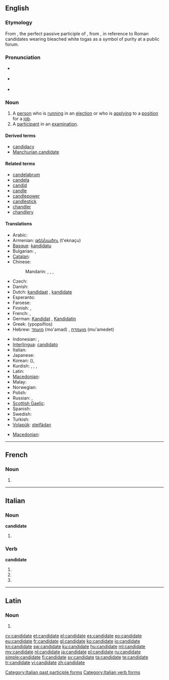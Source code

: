 ==English==

===Etymology===
From {{etyl|la}} {{term|candidatus||a person who is standing for public office}}, the perfect passive participle of {{term|candidare}}, from {{term|candidus||candid, white}}, in reference to Roman candidates wearing bleached white togas as a symbol of purity at a public forum.

===Pronunciation===
* {{a|UK}} {{IPA|/'kæn.dɪdət/}}
* {{a|US}} {{IPA|/kæn.dɪd'eɪt/}}
* {{audio|En-us-candidate.ogg|Audio (US)}}

===Noun===
{{en-noun}}

# A [[person]] who is [[run]]ning in an [[election]] or who is [[apply]]ing to a [[position]] for a [[job]].
# A [[participant]] in an [[examination]].

====Derived terms====
* [[candidacy]]
* [[Manchurian candidate]]

====Related terms====
* [[candelabrum]]
* [[candela]]
* [[candid]]
* [[candle]]
* [[candlepower]]
* [[candlestick]]
* [[chandler]]
* [[chandlery]]

====Translations====
{{trans-top|person running in an election}}
* Arabic: {{t|ar|مرشح|m|tr=murashshaH|alt=مُرَشَّح|sc=Arab}}
* Armenian: [[թեկնածու]] (t'eknaçu)
* [[Basque]]: [[kandidatu]]
* Bulgarian: {{t|bg|кандидат|m|tr=kandidát}}, {{t|bg|кандидатка|f|tr=kandidátka}}
* [[Catalan]]: {{t|ca|candidat|m}}
* Chinese:
*: Mandarin: {{t|zh|候選人|sc=Hani}}, {{t|zh|候选人|tr=hòuxuǎnrén|sc=Hani}}, {{t|zh|候補|sc=Hani}}, {{t|zh|候补|tr=hòubǔ|sc=Hani}}
* Czech: {{t-|cs|kandidát|m}}
* Danish: {{t|da|kandidat|c}}
* Dutch: [[kandidaat]] {{m}}, [[kandidate]] {{f}}
* Esperanto: {{t-|eo|kandidato|xs=Esperanto}}
* Faroese: {{t|fo|valevni|n}}
* Finnish: {{t+|fi|ehdokas}}, {{t+|fi|kandidaatti}}
* French: {{t+|fr|candidat|m}}, {{t+|fr|candidate|f}}
* German: [[Kandidat]] {{m}}, [[Kandidatin]] {{f}}
* Greek: {{t+|el|υποψήφιος|m}} (ypopsífios)
* Hebrew: [[מועמד]] (mo'amad) {{m}}, [[מועמדת]] (mu'amedet) {{f}}
{{trans-mid}}
* Indonesian: {{t-|id|kandidat|xs=Indonesian}}, {{t+|id|calon|xs=Indonesian}}
* [[Interlingua]]: [[candidato]]
* Italian: {{t-|it|candidato}}
* Japanese: {{t|ja|候補|tr=こうほ, kōho|sc=Jpan}}
* Korean: {{t+|ko|후보|tr=hubo|sc=Hang}} ({{t|ko|후보|候補|sc=Hang}}), {{t|ko|후보자|sc=Kore}}
* Kurdish: {{t+|ku|berbijar}}, {{t+|ku|namzet}}, {{t|ku|berendam}}, {{t+|ku|kandîdat}}
* Latin: {{t-|la|candidatus|m}}
* [[Macedonian]]: {{t-|mk|кандидат|m|tr=kandidát}}
* Malay: {{t|ms|calon}}
* Norwegian: {{t-|no|kandidat}}
* Polish: {{t-|pl|kandydat|m}}
* Russian: {{t+|ru|кандидат|m|tr=kandidát}}, {{t|ru|кандидатка|f|tr=kandidátka}}
* [[Scottish Gaelic]]: {{t-|gd|tagraiche|m|xs=Scottish Gaelic}}
* Spanish: {{t+|es|candidato}}
* Swedish: {{t|sv|kandidat|c}}
* Turkish: {{t+|tr|aday}}
* [[Volapük]]: [[steifädan]]
{{trans-bottom}}

{{trans-top|participant in an examination}}
* [[Macedonian]]: {{t-|mk|кандидат|m|tr=kandidát}}
{{trans-mid}}
{{trans-bottom}}

----

==French==

===Noun===
{{fr-noun|f}}

# {{feminine of|candidat|lang=fr}}

----

==Italian==

===Noun===
'''candidate''' {{f}}

# {{plural of|candidata|lang=it}}

===Verb===
'''candidate'''

# {{conjugation of|candidare||2|p|pres|ind|lang=it}}
# {{conjugation of|candidare||2|p|imp|lang=it}}
# {{form of|[[feminine|Feminine]] plural|candidato}}

[[Category:Italian past participle forms]]
[[Category:Italian verb forms]]

----

==Latin==

===Noun===
{{la-noun-form|candidāte}}

# {{inflection of|candidatus|candidātus|voc|s|lang=la}}

[[cy:candidate]]
[[et:candidate]]
[[el:candidate]]
[[es:candidate]]
[[eo:candidate]]
[[eu:candidate]]
[[fr:candidate]]
[[gl:candidate]]
[[ko:candidate]]
[[io:candidate]]
[[kn:candidate]]
[[sw:candidate]]
[[ku:candidate]]
[[hu:candidate]]
[[ml:candidate]]
[[my:candidate]]
[[nl:candidate]]
[[ja:candidate]]
[[pl:candidate]]
[[ru:candidate]]
[[simple:candidate]]
[[fi:candidate]]
[[sv:candidate]]
[[ta:candidate]]
[[te:candidate]]
[[tr:candidate]]
[[vi:candidate]]
[[zh:candidate]]